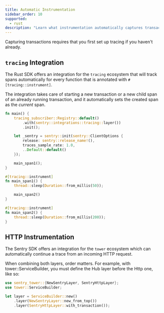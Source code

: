 ```yaml
---
title: Automatic Instrumentation
sidebar_order: 10
supported:
  - rust
description: "Learn what instrumentation automatically captures transactions."
---
```


<Note>

Capturing transactions requires that you first <PlatformLink to="/performance/">set up tracing</PlatformLink> if you haven't already.

</Note>

## `tracing` Integration

The Rust SDK offers an integration for the `tracing` ecosystem that will track spans automatically for every function that is annotated with `#[tracing::instrument]`.

The integration takes care of starting a new transaction or a new child span of an already running transaction, and it automatically sets the created span as the _current_ span.

```rust
fn main() {
    tracing_subscriber::Registry::default()
        .with(sentry::integrations::tracing::layer())
        .init();

    let _sentry = sentry::init(sentry::ClientOptions {
        release: sentry::release_name!(),
        traces_sample_rate: 1.0,
        ..Default::default()
    });

    main_span1();
}

#[tracing::instrument]
fn main_span1() {
    thread::sleep(Duration::from_millis(50));

    main_span2()
}

#[tracing::instrument]
fn main_span2() {
    thread::sleep(Duration::from_millis(200));
}
```

## HTTP Instrumentation

The Sentry SDK offers an integration for the `tower` ecosystem which can automatically continue a trace from an incoming HTTP request.

When combining both layers, order matters. For example, with tower::ServiceBuilder, you must define the Hub layer before the Http one, like so:

```rust
use sentry_tower::{NewSentryLayer, SentryHttpLayer};
use tower::ServiceBuilder;

let layer = ServiceBuilder::new()
    .layer(NewSentryLayer::new_from_top())
    .layer(SentryHttpLayer::with_transaction());
```
